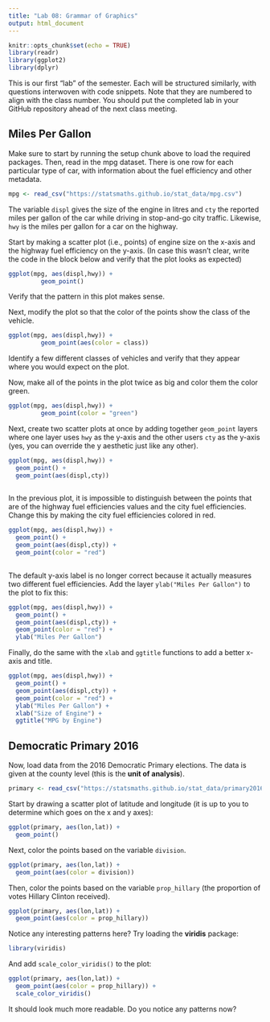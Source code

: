 ---
title: "Lab 08: Grammar of Graphics"
output: html_document
---

```{r setup, include=FALSE}
knitr::opts_chunk$set(echo = TRUE)
library(readr)
library(ggplot2)
library(dplyr)
```

This is our first "lab" of the semester. Each will be structured similarly, with
questions interwoven with code snippets. Note that they are numbered to align with
the class number. You should put the completed lab in your GitHub repository ahead
of the next class meeting.

## Miles Per Gallon

Make sure to start by running the setup chunk above to load the required packages.
Then, read in the mpg dataset. There is one row for each particular type of car,
with information about the fuel efficiency and other metadata.

```{r, message=FALSE}
mpg <- read_csv("https://statsmaths.github.io/stat_data/mpg.csv")
```

The variable `displ` gives the size of the engine in litres and `cty` the reported
miles per gallon of the car while driving in stop-and-go city traffic. Likewise,
`hwy` is the miles per gallon for a car on the highway.

Start by making a scatter plot (i.e., points) of engine size on the x-axis and the
highway fuel efficiency on the y-axis. (In case this wasn't clear, write the code in
the block below and verify that the plot looks as expected)

```{r}
ggplot(mpg, aes(displ,hwy)) +
         geom_point()
```

Verify that the pattern in this plot makes sense.

Next, modify the plot so that the color of the points show the class of the vehicle.

```{r}
ggplot(mpg, aes(displ,hwy)) +
         geom_point(aes(color = class))
```

Identify a few different classes of vehicles and verify that they appear where
you would expect on the plot.

Now, make all of the points in the plot twice as big and color them the color
green.

```{r}
ggplot(mpg, aes(displ,hwy)) +
         geom_point(color = "green")
```

Next, create two scatter plots at once by adding together `geom_point` layers
where one layer uses `hwy` as the y-axis and the other users `cty` as the
y-axis (yes, you can override the y aesthetic just like any other).

```{r}
ggplot(mpg, aes(displ,hwy)) +
  geom_point() +
  geom_point(aes(displ,cty))
  

```


In the previous plot, it is impossible to distinguish between the points that
are of the highway fuel efficiencies values and the city fuel efficiencies.
Change this by making the city fuel efficiencies colored in red.

```{r}
ggplot(mpg, aes(displ,hwy)) +
  geom_point() +
  geom_point(aes(displ,cty)) +
  geom_point(color = "red")
  
```

The default y-axis label is no longer correct because it actually measures two
different fuel efficiencies. Add the layer `ylab("Miles Per Gallon")` to the
plot to fix this:

```{r}
ggplot(mpg, aes(displ,hwy)) +
  geom_point() +
  geom_point(aes(displ,cty)) +
  geom_point(color = "red") +
  ylab("Miles Per Gallon")
```

Finally, do the same with the `xlab` and `ggtitle` functions to add a better
x-axis and title.

```{r}
ggplot(mpg, aes(displ,hwy)) +
  geom_point() +
  geom_point(aes(displ,cty)) +
  geom_point(color = "red") +
  ylab("Miles Per Gallon") +
  xlab("Size of Engine") +
  ggtitle("MPG by Engine")
```

## Democratic Primary 2016

Now, load data from the 2016 Democratic Primary elections. The data is given
at the county level (this is the **unit of analysis**).

```{r}
primary <- read_csv("https://statsmaths.github.io/stat_data/primary2016.csv")
```

Start by drawing a scatter plot of latitude and longitude (it is up to you
to determine which goes on the x and y axes):

```{r}
ggplot(primary, aes(lon,lat)) +
  geom_point()
```

Next, color the points based on the variable `division`.

```{r}
ggplot(primary, aes(lon,lat)) +
  geom_point(aes(color = division))
```

Then, color the points based on the variable `prop_hillary` (the proportion of
votes Hillary Clinton received).

```{r}
ggplot(primary, aes(lon,lat)) +
  geom_point(aes(color = prop_hillary))
```

Notice any interesting patterns here? Try loading the **viridis** package:

```{r}
library(viridis)
```

And add `scale_color_viridis()` to the plot:

```{r}
ggplot(primary, aes(lon,lat)) +
  geom_point(aes(color = prop_hillary)) +
  scale_color_viridis()
```

It should look much more readable. Do you notice any patterns now?





